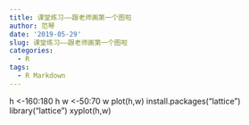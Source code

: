 ```yaml
---
title: 课堂练习——跟老师画第一个图啦
author: 范琴
date: '2019-05-29'
slug: 课堂练习——跟老师画第一个图啦
categories:
  - R
tags:
  - R Markdown
---
```

h <-160:180
h
w <-50:70
w
plot(h,w)
install.packages("lattice")
library("lattice")
xyplot(h,w)